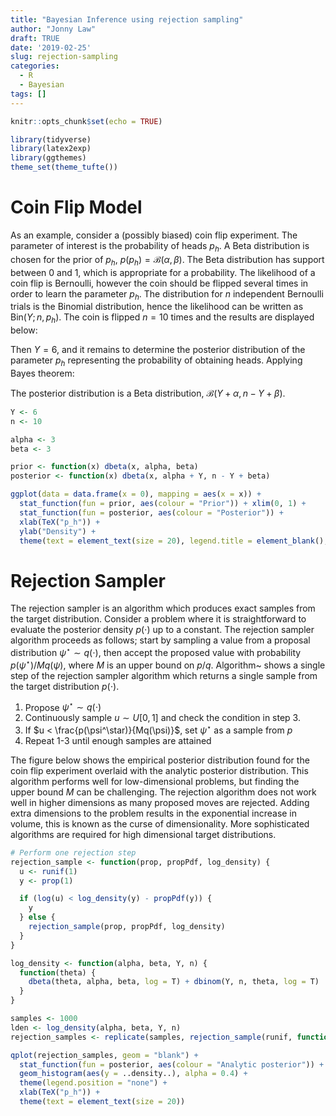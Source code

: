 ```yaml
---
title: "Bayesian Inference using rejection sampling"
author: "Jonny Law"
draft: TRUE
date: '2019-02-25'
slug: rejection-sampling
categories:
  - R
  - Bayesian
tags: []
---
```



```r
knitr::opts_chunk$set(echo = TRUE)

library(tidyverse)
library(latex2exp)
library(ggthemes)
theme_set(theme_tufte())
```

# Coin Flip Model

As an example, consider a (possibly biased) coin flip experiment. The parameter of interest is the probability of heads $p_h$. A Beta distribution is chosen for the prior of $p_h$, $p(p_h) = \mathcal{B}(\alpha, \beta)$. The Beta distribution has support between 0 and 1, which is appropriate for a probability. The likelihood of a coin flip is Bernoulli, however the coin should be flipped several times in order to learn the parameter $p_h$. The distribution for $n$ independent Bernoulli trials is the Binomial distribution, hence the likelihood can be written as $\textrm{Bin}(Y;n,p_h)$. The coin is flipped $n = 10$ times and the results are displayed below:

\begin{equation*}
  \label{eq:4}
\{H, H, T, H, H, H, T, T, H, T\}  
\end{equation*}

Then $Y = 6$, and it remains to determine the posterior distribution of the parameter $p_h$ representing the probability of obtaining heads. Applying Bayes theorem:

\begin{align*}
  p(p_h|Y) &= \frac{p(p_h)\textrm{Bin}(Y;n,p_h)}{\int_0^1 p(Y|p_h) dp_h} \\
           &\propto p_h^{\alpha - 1}(1-p_h)^{\beta-1}{n \choose Y}p_h^Y(1-p_h)^{n-Y} \\
           &= p_h^{Y + \alpha - 1}(1 - p_h)^{n-Y + \beta - 1}
\end{align*}

The posterior distribution is a Beta distribution, $\mathcal{B}(Y + \alpha, n - Y + \beta)$.

```r
Y <- 6
n <- 10

alpha <- 3
beta <- 3

prior <- function(x) dbeta(x, alpha, beta)
posterior <- function(x) dbeta(x, alpha + Y, n - Y + beta)

ggplot(data = data.frame(x = 0), mapping = aes(x = x)) +
  stat_function(fun = prior, aes(colour = "Prior")) + xlim(0, 1) +
  stat_function(fun = posterior, aes(colour = "Posterior")) +
  xlab(TeX("p_h")) +
  ylab("Density") +
  theme(text = element_text(size = 20), legend.title = element_blank(), legend.position = c(0.2, 0.9), legend.text = element_text(size = rel(1.3)))
```

# Rejection Sampler

The rejection sampler is an algorithm which produces exact samples from the
target distribution. Consider a problem where it is straightforward to evaluate
the posterior density $p(\cdot)$ up to a constant. The rejection sampler
algorithm proceeds as follows; start by sampling a value from a proposal
distribution $\psi^\star \sim q(\cdot)$, then accept the proposed value with
probability $p(\psi^\star)/Mq(\psi)$, where $M$ is an upper bound on $p/q$. Algorithm~\ref{alg:rejection-sampler} shows a single step of the rejection sampler algorithm which returns a single sample from the target distribution $p(\cdot)$.

1. Propose $\psi^\star \sim q(\cdot)$
2. Continuously sample $u \sim U[0, 1]$ and check the condition in step 3.
3. If $u < \frac{p(\psi^\star)}{Mq(\psi)}$, set $\psi^\star$ as a sample from $p$
4. Repeat 1-3 until enough samples are attained

The figure below shows the empirical posterior
distribution found for the coin flip experiment overlaid with the analytic
posterior distribution. This algorithm performs well for low-dimensional
problems, but finding the upper bound $M$ can be challenging. The rejection algorithm does not work well in higher dimensions as many proposed moves are rejected. Adding extra dimensions to the problem results in the exponential increase in volume, this is known as the curse of dimensionality. More sophisticated algorithms are required for high dimensional target distributions.

```r
# Perform one rejection step
rejection_sample <- function(prop, propPdf, log_density) {
  u <- runif(1)
  y <- prop(1)

  if (log(u) < log_density(y) - propPdf(y)) {
    y
  } else {
    rejection_sample(prop, propPdf, log_density)
  }
}

log_density <- function(alpha, beta, Y, n) {
  function(theta) {
    dbeta(theta, alpha, beta, log = T) + dbinom(Y, n, theta, log = T)
  }
}

samples <- 1000
lden <- log_density(alpha, beta, Y, n)
rejection_samples <- replicate(samples, rejection_sample(runif, function(x) dunif(x, log = T), lden))

qplot(rejection_samples, geom = "blank") +
  stat_function(fun = posterior, aes(colour = "Analytic posterior")) +
  geom_histogram(aes(y = ..density..), alpha = 0.4) +
  theme(legend.position = "none") +
  xlab(TeX("p_h")) +
  theme(text = element_text(size = 20))
```
